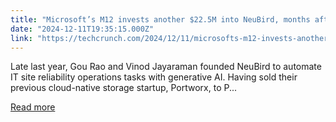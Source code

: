 ```yaml
---
title: "Microsoft’s M12 invests another $22.5M into NeuBird, months after its $22M seed round"
date: "2024-12-11T19:35:15.000Z"
link: "https://techcrunch.com/2024/12/11/microsofts-m12-invests-another-22-5m-into-nuebird-months-after-its-22m-seed-round/"
---
```


Late last year, Gou Rao and Vinod Jayaraman founded NeuBird to automate IT site reliability operations tasks with generative AI. Having sold their previous cloud-native storage startup, Portworx, to P...

[Read more](https://techcrunch.com/2024/12/11/microsofts-m12-invests-another-22-5m-into-nuebird-months-after-its-22m-seed-round/)
